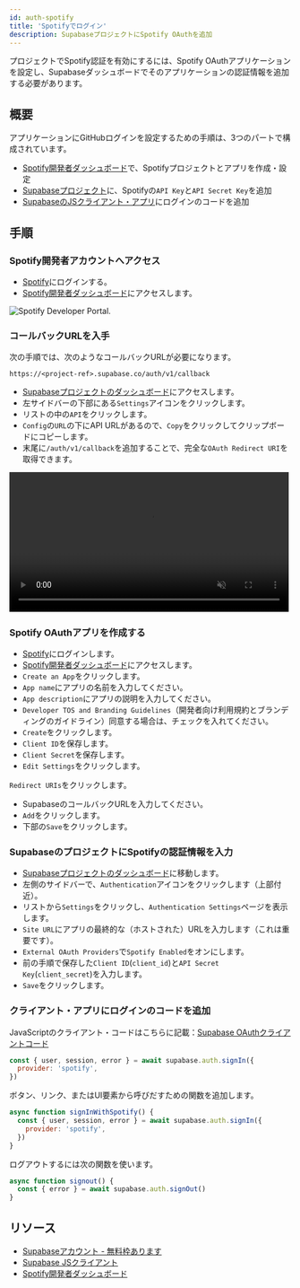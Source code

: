 ```yaml
---
id: auth-spotify
title: 'Spotifyでログイン'
description: SupabaseプロジェクトにSpotify OAuthを追加
---
```



プロジェクトでSpotify認証を有効にするには、Spotify OAuthアプリケーションを設定し、Supabaseダッシュボードでそのアプリケーションの認証情報を追加する必要があります。

## 概要

アプリケーションにGitHubログインを設定するための手順は、3つのパートで構成されています。

- [Spotify開発者ダッシュボード](https://developer.spotify.com/dashboard/)で、Spotifyプロジェクトとアプリを作成・設定
- [Supabaseプロジェクト](https://api.supabase.com)に、Spotifyの`API Key`と`API Secret Key`を追加
- [SupabaseのJSクライアント・アプリ](https://github.com/supabase/supabase-js)にログインのコードを追加

## 手順

### Spotify開発者アカウントへアクセス

- [Spotify](https://spotify.com)にログインする。
- [Spotify開発者ダッシュボード](https://developer.spotify.com/dashboard)にアクセスします。

![Spotify Developer Portal.](/img/guides/auth-spotify/spotify-portal.png)

### コールバックURLを入手

次の手順では、次のようなコールバックURLが必要になります。

`https://<project-ref>.supabase.co/auth/v1/callback`

- [Supabaseプロジェクトのダッシュボード](https://api.supabase.com)にアクセスします。
- 左サイドバーの下部にある`Settings`アイコンをクリックします。
- リストの中の`API`をクリックします。
- `Config`の`URL`の下にAPI URLがあるので、`Copy`をクリックしてクリップボードにコピーします。
- 末尾に`/auth/v1/callback`を追加することで、完全な`OAuth Redirect URI`を取得できます。

<video width="99%" muted playsInline controls="true">
  <source src="/docs/videos/api/api-url-and-key.mp4" type="video/mp4" muted playsInline />
</video>

### Spotify OAuthアプリを作成する

- [Spotify](https://spotify.com)にログインします。
- [Spotify開発者ダッシュボード](https://developer.spotify.com/dashboard)にアクセスします。
- `Create an App`をクリックします。
- `App name`にアプリの名前を入力してください。
- `App description`にアプリの説明を入力してください。
- `Developer TOS and Branding Guidelines`（開発者向け利用規約とブランディングのガイドライン）同意する場合は、チェックを入れてください。
- `Create`をクリックします。
- `Client ID`を保存します。
- `Client Secret`を保存します。
- `Edit Settings`をクリックします。

`Redirect URIs`をクリックします。

- SupabaseのコールバックURLを入力してください。
- `Add`をクリックします。
- 下部の`Save`をクリックします。

### SupabaseのプロジェクトにSpotifyの認証情報を入力

- [Supabaseプロジェクトのダッシュボード](https://api.supabase.com)に移動します。
- 左側のサイドバーで、`Authentication`アイコンをクリックします（上部付近）。
- リストから`Settings`をクリックし、`Authentication Settings`ページを表示します。
- `Site URL`にアプリの最終的な（ホストされた）URLを入力します（これは重要です）。
- `External OAuth Providers`で`Spotify Enabled`をオンにします。
- 前の手順で保存した`Client ID`(`client_id`)と`API Secret Key`(`client_secret`)を入力します。
- `Save`をクリックします。

### クライアント・アプリにログインのコードを追加

JavaScriptのクライアント・コードはこちらに記載：[Supabase OAuthクライアントコード](/docs/reference/javascript/auth-signin#sign-in-using-third-party-providers)

```js
const { user, session, error } = await supabase.auth.signIn({
  provider: 'spotify',
})
```

ボタン、リンク、またはUI要素から呼びだすための関数を追加します。

```js
async function signInWithSpotify() {
  const { user, session, error } = await supabase.auth.signIn({
    provider: 'spotify',
  })
}
```

ログアウトするには次の関数を使います。

```js
async function signout() {
  const { error } = await supabase.auth.signOut()
}
```

## リソース

- [Supabaseアカウント - 無料枠あります](https://supabase.com)
- [Supabase JSクライアント](https://github.com/supabase/supabase-js)
- [Spotify開発者ダッシュボード](https://developer.spotify.com/dashboard/)
